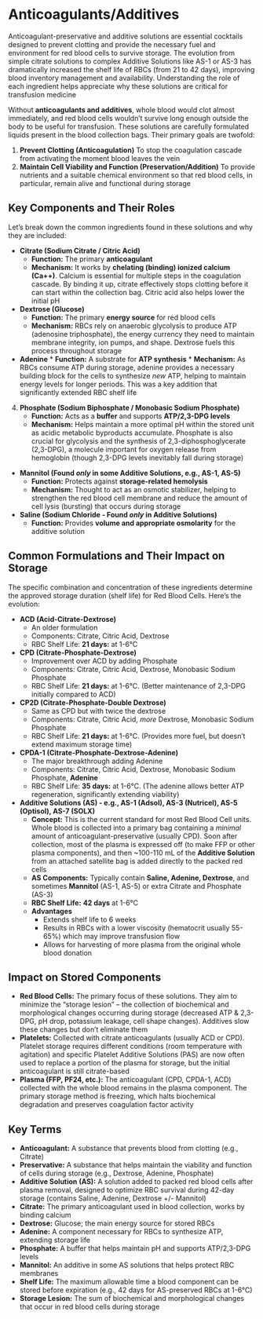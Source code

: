 # Anticoagulants/Additives {-}

Anticoagulant-preservative and additive solutions are essential cocktails designed to prevent clotting and provide the necessary fuel and environment for red blood cells to survive storage. The evolution from simple citrate solutions to complex Additive Solutions like AS-1 or AS-3 has dramatically increased the shelf life of RBCs (from 21 to 42 days), improving blood inventory management and availability. Understanding the role of each ingredient helps appreciate why these solutions are critical for transfusion medicine

Without **anticoagulants and additives**, whole blood would clot almost immediately, and red blood cells wouldn't survive long enough outside the body to be useful for transfusion. These solutions are carefully formulated liquids present in the blood collection bags. Their primary goals are twofold:

1.  **Prevent Clotting (Anticoagulation)** To stop the coagulation cascade from activating the moment blood leaves the vein
2.  **Maintain Cell Viability and Function (Preservation/Addition)** To provide nutrients and a suitable chemical environment so that red blood cells, in particular, remain alive and functional during storage

##  **Key Components and Their Roles** {-}

Let's break down the common ingredients found in these solutions and why they are included:

*   **Citrate (Sodium Citrate / Citric Acid)**
    *   **Function:** The primary **anticoagulant**
    *   **Mechanism:** It works by **chelating (binding) ionized calcium (Ca++)**. Calcium is essential for multiple steps in the coagulation cascade. By binding it up, citrate effectively stops clotting before it can start within the collection bag. Citric acid also helps lower the initial pH

*   **Dextrose (Glucose)**
    *   **Function:** The primary **energy source** for red blood cells
    *   **Mechanism:** RBCs rely on anaerobic glycolysis to produce ATP (adenosine triphosphate), the energy currency they need to maintain membrane integrity, ion pumps, and shape. Dextrose fuels this process throughout storage

*    **Adenine**
    *   **Function:** A substrate for **ATP synthesis**
    *   **Mechanism:** As RBCs consume ATP during storage, adenine provides a necessary building block for the cells to synthesize *new* ATP, helping to maintain energy levels for longer periods. This was a key addition that significantly extended RBC shelf life

4.  **Phosphate (Sodium Biphosphate / Monobasic Sodium Phosphate)**
    *   **Function:** Acts as a **buffer** and supports **ATP/2,3-DPG levels**
    *   **Mechanism:** Helps maintain a more optimal pH within the stored unit as acidic metabolic byproducts accumulate. Phosphate is also crucial for glycolysis and the synthesis of 2,3-diphosphoglycerate (2,3-DPG), a molecule important for oxygen release from hemoglobin (though 2,3-DPG levels inevitably fall during storage)

*   **Mannitol (Found *only* in some Additive Solutions, e.g., AS-1, AS-5)**
    *   **Function:** Protects against **storage-related hemolysis**
    *   **Mechanism:** Thought to act as an osmotic stabilizer, helping to strengthen the red blood cell membrane and reduce the amount of cell lysis (bursting) that occurs during storage

*   **Saline (Sodium Chloride - Found *only* in Additive Solutions)**
    *   **Function:** Provides **volume and appropriate osmolarity** for the additive solution

##  **Common Formulations and Their Impact on Storage** {-}

The specific combination and concentration of these ingredients determine the approved storage duration (shelf life) for Red Blood Cells. Here's the evolution:

*   **ACD (Acid-Citrate-Dextrose)**
    *   An older formulation
    *   Components: Citrate, Citric Acid, Dextrose
    *   RBC Shelf Life: **21 days:** at 1-6°C

*   **CPD (Citrate-Phosphate-Dextrose)**
    *   Improvement over ACD by adding Phosphate
    *   Components: Citrate, Citric Acid, Dextrose, Monobasic Sodium Phosphate
    *   RBC Shelf Life: **21 days:** at 1-6°C. (Better maintenance of 2,3-DPG initially compared to ACD)

*   **CP2D (Citrate-Phosphate-Double Dextrose)**
    *   Same as CPD but with twice the dextrose
    *   Components: Citrate, Citric Acid, *more* Dextrose, Monobasic Sodium Phosphate
    *   RBC Shelf Life: **21 days:** at 1-6°C. (Provides more fuel, but doesn't extend maximum storage time)

*   **CPDA-1 (Citrate-Phosphate-Dextrose-Adenine)**
    *   The major breakthrough adding Adenine
    *   Components: Citrate, Citric Acid, Dextrose, Monobasic Sodium Phosphate, **Adenine**
    *   RBC Shelf Life: **35 days:** at 1-6°C. (The adenine allows better ATP regeneration, significantly extending viability)

*   **Additive Solutions (AS) - e.g., AS-1 (Adsol), AS-3 (Nutricel), AS-5 (Optisol), AS-7 (SOLX)**
    *   **Concept:** This is the current standard for most Red Blood Cell units. Whole blood is collected into a primary bag containing a *minimal* amount of anticoagulant-preservative (usually CPD). Soon after collection, most of the plasma is expressed off (to make FFP or other plasma components), and then ~100-110 mL of the **Additive Solution** from an attached satellite bag is added directly to the packed red cells
    *   **AS Components:** Typically contain **Saline, Adenine, Dextrose**, and sometimes **Mannitol** (AS-1, AS-5) or extra Citrate and Phosphate (AS-3)
    *   **RBC Shelf Life:** **42 days** at 1-6°C
    *   **Advantages**
        *   Extends shelf life to 6 weeks
        *   Results in RBCs with a lower viscosity (hematocrit usually 55-65%) which may improve transfusion flow
        *   Allows for harvesting of more plasma from the original whole blood donation

##  **Impact on Stored Components** {-}

*   **Red Blood Cells:** The primary focus of these solutions. They aim to minimize the "storage lesion" – the collection of biochemical and morphological changes occurring during storage (decreased ATP & 2,3-DPG, pH drop, potassium leakage, cell shape changes). Additives slow these changes but don't eliminate them
*   **Platelets:** Collected with citrate anticoagulants (usually ACD or CPD). Platelet storage requires different conditions (room temperature with agitation) and specific Platelet Additive Solutions (PAS) are now often used to replace a portion of the plasma for storage, but the initial anticoagulant is still citrate-based
*   **Plasma (FFP, PF24, etc.):** The anticoagulant (CPD, CPDA-1, ACD) collected with the whole blood remains in the plasma component. The primary storage method is freezing, which halts biochemical degradation and preserves coagulation factor activity

## Key Terms {-}

*   **Anticoagulant:** A substance that prevents blood from clotting (e.g., Citrate)
*   **Preservative:** A substance that helps maintain the viability and function of cells during storage (e.g., Dextrose, Adenine, Phosphate)
*   **Additive Solution (AS):** A solution added to packed red blood cells after plasma removal, designed to optimize RBC survival during 42-day storage (contains Saline, Adenine, Dextrose +/- Mannitol)
*   **Citrate:** The primary anticoagulant used in blood collection, works by binding calcium
*   **Dextrose:** Glucose; the main energy source for stored RBCs
*   **Adenine:** A component necessary for RBCs to synthesize ATP, extending storage life
*   **Phosphate:** A buffer that helps maintain pH and supports ATP/2,3-DPG levels
*   **Mannitol:** An additive in some AS solutions that helps protect RBC membranes
*   **Shelf Life:** The maximum allowable time a blood component can be stored before expiration (e.g., 42 days for AS-preserved RBCs at 1-6°C)
*   **Storage Lesion:** The sum of biochemical and morphological changes that occur in red blood cells during storage

